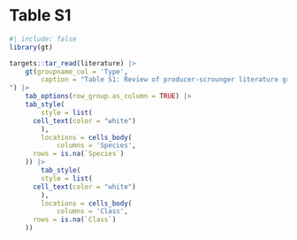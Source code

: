 # Table S1

```r
#| include: false
library(gt)
```

```r
targets::tar_read(literature) |>
	gt(groupname_col = 'Type', 
		caption = "Table S1: Review of producer-scrounger literature grouped by approaches used. Approaches used included producer-scrounger models using evolutionary game theory, empirical tests, other approaches and not relevant. For empirical tests, species and taxonomic classes were recorded. Article information also includes year of publication, journal, authors and title. Literature was obtained using a search for 'producer' and 'scrounger' in the titles, abstracts and keywords of articles in the databases SCOPUS, Web of Science and Biological Abstracts. Literature was filtered to remove duplicates using article's DOI (Script 1). 
") |>
	tab_options(row_group.as_column = TRUE) |>
	tab_style(  
		style = list(
      cell_text(color = "white")
		),
		locations = cells_body(
			columns = 'Species',
      rows = is.na(`Species`)
    )) |>
		tab_style(  
		style = list(
      cell_text(color = "white")
		),
		locations = cells_body(
			columns = 'Class',
      rows = is.na(`Class`)
    ))
```


